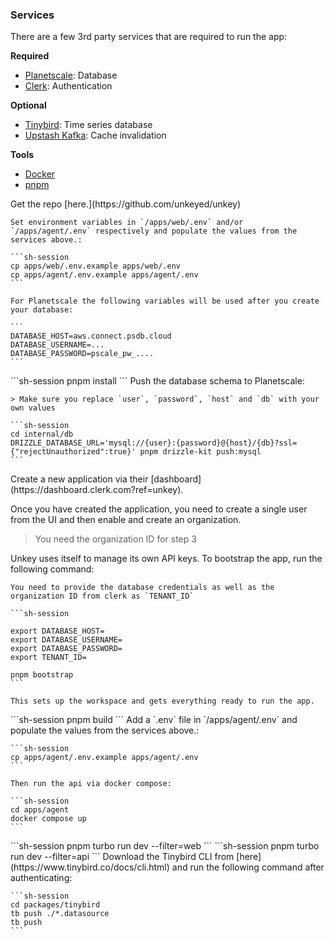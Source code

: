 ### Services

There are a few 3rd party services that are required to run the app:

**Required**

- [Planetscale](https://planetscale.com?ref=unkey): Database
- [Clerk](https://clerk.com?ref=unkey): Authentication

**Optional**

- [Tinybird](https://www.tinybird.co?ref=unkey): Time series database
- [Upstash Kafka](https://upstash.com/kafka?ref=unkey): Cache invalidation

**Tools**

- [Docker](https://www.docker.com/?ref=unkey)
- [pnpm](https://pnpm.io/installation/?ref=unkey)

<Steps titleSize="h3">
  <Step title="Setup" >
    Get the repo [here.](https://github.com/unkeyed/unkey)

    Set environment variables in `/apps/web/.env` and/or `/apps/agent/.env` respectively and populate the values from the services above.:

    ```sh-session
    cp apps/web/.env.example apps/web/.env
    cp apps/agent/.env.example apps/agent/.env
    ```

    For Planetscale the following variables will be used after you create your database:

    ```
    DATABASE_HOST=aws.connect.psdb.cloud
    DATABASE_USERNAME=...
    DATABASE_PASSWORD=pscale_pw_....
    ```
  </Step>
  <Step title="Install">
    ```sh-session
    pnpm install
    ```

  </Step>
  <Step title="Prepare Database">
    Push the database schema to Planetscale:

    > Make sure you replace `user`, `password`, `host` and `db` with your own values

    ```sh-session
    cd internal/db
    DRIZZLE_DATABASE_URL='mysql://{user}:{password}@{host}/{db}?ssl={"rejectUnauthorized":true}' pnpm drizzle-kit push:mysql
    ```
  </Step>

  <Step title="Clerk">
  Create a new application via their [dashboard](https://dashboard.clerk.com?ref=unkey).

  Once you have created the application, you need to create a single user from the UI and then enable and create an organization.

  > You need the organization ID for step 3

  </Step>
  <Step title="Bootstrap">
    Unkey uses itself to manage its own API keys. To bootstrap the app, run the following command:

    You need to provide the database credentials as well as the organization ID from clerk as `TENANT_ID`

    ```sh-session

    export DATABASE_HOST=
    export DATABASE_USERNAME=
    export DATABASE_PASSWORD=
    export TENANT_ID=

    pnpm bootstrap
    ```

    This sets up the workspace and gets everything ready to run the app.
  </Step>
  <Step title="Build">
  ```sh-session
    pnpm build
    ```

  </Step>
  <Step title="Run API">
    Add a `.env` file in `/apps/agent/.env` and populate the values from the services above.:

    ```sh-session
    cp apps/agent/.env.example apps/agent/.env
    ```

    Then run the api via docker compose:

    ```sh-session
    cd apps/agent
    docker compose up
    ```
  </Step>
  <Step title="Run app">
    ```sh-session
    pnpm turbo run dev --filter=web
    ```
  </Step>
  <Step title="Run api">
    ```sh-session
    pnpm turbo run dev --filter=api
    ```
  </Step>

  <Step title="Tinybird (Optional)">
    Download the Tinybird CLI from [here](https://www.tinybird.co/docs/cli.html) and run the following command after authenticating:

    ```sh-session
    cd packages/tinybird
    tb push ./*.datasource
    tb push
    ```
  </Step>
</Steps>
